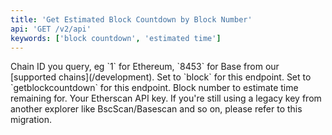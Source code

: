 ```yaml
---
title: 'Get Estimated Block Countdown by Block Number'
api: 'GET /v2/api'
keywords: ['block countdown', 'estimated time']
---
```



<CreditChip description="Returns the estimated time remaining until a block is mined" />

<ParamField query="chainid" type="string" initialValue="1">
  Chain ID you query, eg `1` for Ethereum, `8453` for Base from our [supported chains](/development).
</ParamField>
<ParamField query="module" type="string" initialValue="block">
  Set to `block` for this endpoint.
</ParamField>
<ParamField query="action" type="string" initialValue="getblockcountdown">
  Set to `getblockcountdown` for this endpoint.
</ParamField>
<ParamField query="blockno" type="integer" initialValue="16701588">
  Block number to estimate time remaining for.
</ParamField>
<ParamField query="apikey" type="string">
  Your Etherscan API key. If you're still using a legacy key from another explorer like BscScan/Basescan and so on, please refer to this migration.
</ParamField>

